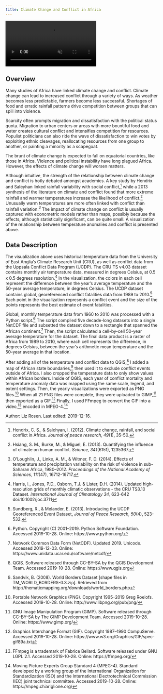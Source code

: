 ```yaml
---
title: Climate Change and Conflict in Africa
---
```


<!-- VIDEO ON LOOP: see styles.css for formatting -->
<div class="video-fr-wrapper">
  <video id="rosenvideo" controls preload="true" autoplay loop muted>
    <source src="http://drdavis.space/teaching/ds/sdd/media/2019/12/africa.mp4" type="video/mp4" >
  </video>
</div>

## Overview
Many studies of Africa have linked climate change and conflict.
Climate change can lead to increased conflict through a variety of ways.
As weather becomes less predictable, farmers become less successful.
Shortages of food and erratic rainfall patterns drive competition between groups that can spill into violence.

Scarcity often prompts migration and dissatisfaction with the political status quota.
Migration to urban centers or areas with more bountiful food and water creates cultural conflict and intensifies competition for resources.
Populist politicians can also ride the wave of dissatisfaction to win votes by exploiting ethnic cleavages, reallocating resources from one group to another, or painting a minority as a scapegoat.

The brunt of climate change is expected to fall on equatorial countries, like those in Africa.
Violence and political instability have long plagued Africa.
However, the effects of climate change will worsen matters.

Although intuitive, the strength of the relationship between climate change and conflict is hotly debated amongst academics.
A key study by Hendrix and Saleyhan linked rainfall variability with social conflict,[^hendrix] while a 2013 synthesis of the literature on climate and conflict found that more extreme rainfall and warmer temperatures increase the likelihood of conflict.[^hsiang]
Unusually warm temperatures are more often linked with conflict than rainfall variation.[^olo]
The impact of climate change on conflict is usually captured with econometric models rather than maps, possibly because the effects, although statistically significant, can be quite small.
A visualization of the relationship between temperature anomalies and conflict is presented above.

## Data Description
The visualization above uses historical temperature data from the University of East Anglia's Climate Research Unit (CRU), as well as conflict data from the Uppsala Conflict Data Program (UCDP).
The CRU TS v4.03 dataset contains monthly air temperature data, measured in degrees Celsius, at 0.5 x 0.5 degrees resolution.[^cru]
In the visualization, the colors in each cell represent the difference between the year's average temperature  and the 50-year average temperature, in degrees Celsius.
The UCDP dataset contains global, georeferenced conflict fatalities data from 1989 to 2010.[^ucdp]
Each point in the visualization represents a conflict event and the size of the points represents the best estimate of event fatalities.

Global, monthly temperature data from 1960 to 2010 was processed with a Python script.[^python]
The script compiled five decade-long datasets into a single NetCDF file and subsetted the dataset down to a rectangle that spanned the African continent.[^nc]
Then, the script calculated a cell-by-cell 50-year average temperature for the dataset.
The final data product is a raster of Africa from 1989 to 2010, where each cell represents the difference, in degrees Celsius, between the year's arithmetic mean temperature and the 50-year average in that location.

After adding all of the temperature and conflict data to QGIS,[^qgis] I added a map of African state boundaries,[^boundaries] then used it to exclude conflict events outside of Africa.
I also cropped the temperature data to only show values within African borders.
Inside of QGIS, each year of conflict mortality and temperature anomaly data was mapped using the same scale, legend, and extent settings.
Then, the yearly visualizations were exported as PNG files.[^png]
When all 21 PNG files were complete, they were uploaded to GIMP,[^gimp] then exported as a GIF.[^gif]
Finally, I used FFmpeg to convert the GIF into a video,[^ffmpeg] encoded in MPEG-4.[^mpeg4]

<div class="credit-line">
Author: Liz Rosen.
Last edited: 2019-12-16.
</div>

[^boundaries]: Sandvik, B. (2008). World Borders Dataset [shape files in TM_WORLD_BORDERS-0.3.zip]. Retrieved from http://thematicmapping.org/downloads/world_borders.php
[^cru]: Harris, I., Jones, P.D., Osborn, T.J. & Lister, D.H. (2014). Updated high-resolution grids of monthly climatic observations - the CRU TS3.10 Dataset. *International Journal of Climatology 34,* 623-642
doi:10.1002/joc.3711
[^ffmpeg]: FFmpeg is a trademark of Fabrice Bellard. Software released under GNU LGPL 2.1. Accessed 2019-10-28. Online: https://ffmpeg.org/
[^gif]: Graphics Interchange Format (GIF). Copyright 1987--1990 CompuServe. Accessed 2019-10-28. Online: https://www.w3.org/Graphics/GIF/spec-gif89a.txt
[^gimp]: GNU Image Manipulation Program (GIMP). Software released through CC-BY-SA by The GIMP Development Team. Accessed 2019-10-28. Online: https://www.gimp.org/
[^hendrix]: Hendrix, C. S., & Salehyan, I. (2012). Climate change, rainfall, and social conflict in Africa. *Journal of peace research, 49*(1), 35-50.
[^hsiang]: Hsiang, S. M., Burke, M., & Miguel, E. (2013). Quantifying the influence of climate on human conflict. *Science, 341*(6151), 1235367.
[^mpeg4]: Moving Picture Experts Group Standard 4 (MPEG-4). Standard developed by a working group of the International Organization for Standardization (ISO) and the International Electrotechnical Commission (IEC) joint technical committee. Accessed 2019-10-28. Online: https://mpeg.chiariglione.org/
[^nc]: Network Common Data Form (NetCDF). Updated 2019. Unicode. Accessed 2019-12-03. Online: https://www.unidata.ucar.edu/software/netcdf/
[^olo]: O’Loughlin, J., Linke, A. M., & Witmer, F. D. (2014). Effects of temperature and precipitation variability on the risk of violence in sub-Saharan Africa, 1980–2012. *Proceedings of the National Academy of Sciences, 111*(47), 16712-16717.
[^png]: Portable Network Graphics (PNG). Copyright 1995--2019 Greg Roelofs. Accessed 2019-10-28. Online: http://www.libpng.org/pub/png/
[^python]: Python. Copyright (C) 2001--2019. Python Software Foundation. Accessed 2019-10-28. Online: https://www.python.org/
[^qgis]: QGIS. Software released through CC-BY-SA by the QGIS Development Team. Accessed 2019-10-28. Online: https://www.qgis.org
[^ucdp]: Sundberg, R., & Melander, E. (2013). Introducing the UCDP Georeferenced Event Dataset, *Journal of Peace Research, 50*(4), 523-532.
